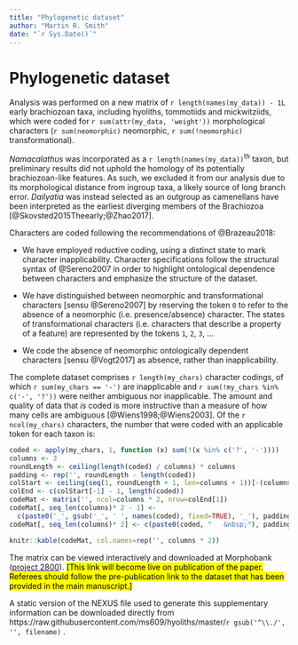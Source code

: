 ```yaml
---
title: "Phylogenetic dataset"
author: "Martin R. Smith"
date: "`r Sys.Date()`"
---
```


<!--\SItext-->
# Phylogenetic dataset {#dataset}

Analysis was performed on a new matrix of `r length(names(my_data)) - 1L` early brachiozoan taxa, including hyoliths, tommotiids and mickwitziids, which were coded for `r sum(attr(my_data, 'weight'))` morphological characters (`r sum(neomorphic)` neomorphic, `r sum(!neomorphic)` transformational).

_Namacalathus_ was incorporated as a `r length(names(my_data))`^th^ taxon, but preliminary results did not uphold the homology of its potentially brachiozoan-like features.  As such, we excluded it from our analysis due to its morphological distance from ingroup taxa, a likely source of long branch error.  _Dailyatia_ was instead selected as an outgroup as camenellans have been interpreted as the earliest diverging members of the Brachiozoa [@Skovsted2015Theearly;@Zhao2017].

Characters are coded following the recommendations of @Brazeau2018:

- We have employed reductive coding, using a distinct state to mark character inapplicability. Character specifications follow the structural syntax of @Sereno2007 in order to highlight ontological dependence between characters and emphasize the structure of the dataset.

- We have distinguished between neomorphic and transformational characters [sensu @Sereno2007] by reserving the token `0` to refer to the absence of a neomorphic (i.e. presence/absence) character.  The states of transformational characters (i.e. characters that describe a property of a feature) are represented by the tokens `1`, `2`, `3`, ...

- We code the absence of neomorphic ontologically dependent characters [sensu @Vogt2017] as absence, rather than inapplicability.


The complete dataset comprises `r length(my_chars)` character codings, of which `r sum(my_chars == '-')` are inapplicable and `r sum(!my_chars %in% c('-', '?'))` were neither ambiguous nor inapplicable.  The amount and quality of data that _is_ coded is more instructive than a measure of how many cells are ambiguous [@Wiens1998;@Wiens2003]. Of the `r ncol(my_chars)` characters, the number that were coded with an applicable token for each taxon is:

```r
coded <- apply(my_chars, 1, function (x) sum(!(x %in% c('?', '-'))))
columns <- 3
roundLength <- ceiling(length(coded) / columns) * columns
padding <- rep('', roundLength - length(coded))
colStart <- ceiling(seq(1, roundLength + 1, len=columns + 1))[-(columns+1)]
colEnd <- c(colStart[-1] - 1, length(coded))
codeMat <- matrix('', ncol=columns * 2, nrow=colEnd[1])
codeMat[, seq_len(columns)* 2 - 1] <-
  c(paste0('_', gsub('_', ' ', names(coded), fixed=TRUE), '_'), padding)
codeMat[, seq_len(columns)* 2] <- c(paste0(coded, "   &nbsp;"), padding)

knitr::kable(codeMat, col.names=rep('', columns * 2))
```

The matrix can be viewed interactively and downloaded at Morphobank ([project 2800](https://morphobank.org/permalink/?P2800)). <mark>[This link will become live on publication of the paper. Referees should follow the pre-publication link to the dataset that has been provided in the main manuscript.]</mark>

A static version of the NEXUS file used to generate this supplementary information can be downloaded directly from https://raw.githubusercontent.com/ms609/hyoliths/master/`r gsub('^\\./', '', filename)` .

